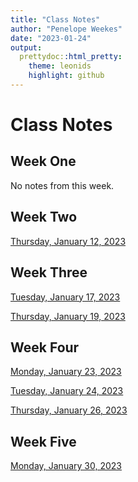 ```yaml
---
title: "Class Notes"
author: "Penelope Weekes"
date: "2023-01-24"
output:
  prettydoc::html_pretty:
    theme: leonids
    highlight: github
---
```

# Class Notes
## Week One
No notes from this week.

## Week Two
[Thursday, January 12, 2023](2023-01-12_Scripting_in_R.R)

## Week Three
[Tuesday, January 17, 2023](2023-01-17_Data_Structures.R)

[Thursday, January 19, 2023](2023_01_19_Matricies_DataFrames.R)

## Week Four
[Monday, January 23, 2023](2023_01_23_Entering_tidyverse.R)

[Tuesday, January 24, 2023](2023_01_24_ggplot2.R)

[Thursday, January 26, 2023](2023_01_26_Loading_in_Data.R)

## Week Five
[Monday, January 30, 2023](2023_01_30_simpledataanalysis.R)